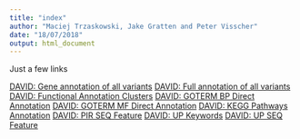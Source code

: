 ```yaml
---
title: "index"
author: "Maciej Trzaskowski, Jake Gratten and Peter Visscher"
date: "18/07/2018"
output: html_document
---
```


Just a few links

[DAVID: Gene annotation of all variants](DAVID_Gene_List_Annotation.html)
[DAVID: Full annotation of all variants](DAVID_Full_Annotation_Table.html)
[DAVID: Functional Annotation Clusters](DAVID_Functional_Annotation_Clusters.html)
[DAVID: GOTERM BP Direct Annotation](DAVID_GOTERM_BP_Direct_Annotation.html)
[DAVID: GOTERM MF Direct Annotation](DAVID_GOTERM_MF_Direct_Annotation.html)
[DAVID: KEGG Pathways Annotation](DAVID_KEGG_PATHWAY_Annotation.html)
[DAVID: PIR SEQ Feature](DAVID_PIR_SEQ_Feature.html)
[DAVID: UP Keywords](DAVID_UP_Keywords_Annotation.html)
[DAVID: UP SEQ Feature](DAVID_UP_SEQ_Feature_Annotation.html")